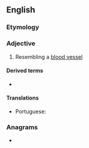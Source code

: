 ==English==

===Etymology===
{{confix|en|angio|oid}}

===Adjective===
{{en-adj|-}}

# Resembling a [[blood vessel]]

====Derived terms====
* {{l|en|angioid streak}}

====Translations====
{{trans-top|resembling a blood vessel}}
* Portuguese: {{t|pt|angioide}}
{{trans-mid}}
{{trans-bottom}}

===Anagrams===
* {{anagrams|en|gonidia}}